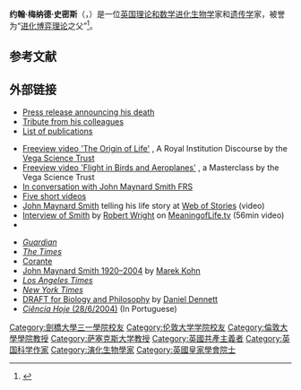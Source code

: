 {{Multi-word family name|梅纳德·史密斯}}
{{Infobox scientist
| name=John Maynard Smith
| honorific_suffix={{postnominals|country=GBR|FRS|size=100%}}
| image =John Maynard Smith.jpg
| caption=
| birth_date={{birth date|df=yes|1920|1|6}}
| birth_place=[[英格兰|英格兰]][[伦敦|伦敦]]
| death_date={{death date and age|df=yes|2004|4|19|1920|1|6}}
| death_place=英格兰[[東薩塞克斯郡|東薩塞克斯郡]][[雷威斯|雷威斯]]
| nationality=英国
| field=[[演化生物学|演化生物学]]、[[遗传学|遗传学]]
| work_institutions=[[萨塞克斯大学|萨塞克斯大学]]
| education=[[伊顿公学|伊顿公学]]
| alma_mater=[[剑桥大学三一学院|剑桥大学三一学院]]<br>[[伦敦大学学院|伦敦大学学院]]
| doctoral_advisor=[[约翰·伯顿·桑德森·霍尔丹|约翰·伯顿·桑德森·霍尔丹]]
| doctoral_students=[[Sean_Nee|Sean Nee]]
| known_for=[[进化博弈理论|进化博弈理论]]<br/>[[有性生殖的演化|性的演化]]<br/>[[信号理论|信号理论]]
| prizes=[[达尔文奖章|达尔文奖章]] (1986)<br>[[Frink_Medal|Frink Medal]] (1990)<br>[[Balzan_Prize|Balzan Prize]] (1991) <br/>[[Sewall_Wright_Award|Sewall Wright Award]] (1995)<br>[[林奈奖章|林奈奖章]] (1995)<br>[[皇家奖章|皇家奖章]] (1997)<br>[[Weldon_Memorial_Prize|Weldon Memorial Prize]] (1998)<br>[[科普利獎章|科普利獎章]] (1999)<br/>[[克拉福德奖|克拉福德奖]] (1999)<br>[[京都獎|京都獎]] (2001)<br/>[[倫敦林奈學會|倫敦林奈學會]]的[[达尔文-华莱士奖章|达尔文-华莱士奖章]](2008年追授)<br>[[皇家学会院士|皇家学会院士]] (1977)
| footnotes=
}}
'''约翰·梅纳德·史密斯'''（{{lang-en|John Maynard Smith}}，{{bd|1920年|1月6日|2004年|4月19日}}）是一位[[英国|英国]][[數理生物學|理论和数学]][[进化生物学|进化生物学]]家和[[遗传学|遗传学]]家，被誉为“[[进化博弈理论|进化博弈理论]]之父”<ref>{{Cite journal | last1=Charlesworth | first1=B. | authorlink1=Brian Charlesworth| last2=Harvey | first2=P. | authorlink2=Paul H. Harvey| doi=10.1098/rsbm.2005.0016 | title=John Maynard Smith. 6 January 1920 - 19 April 2004: Elected F.R.S. 1977 | journal=[[Biographical_Memoirs_of_Fellows_of_the_Royal_Society|Biographical Memoirs of Fellows of the Royal Society]] | volume=51 | issue=3 | pages=253–265 | year=2005 }}</ref>。

==参考文献==
{{reflist}}

==外部链接==
{{wikiquote}}

* [http://www.sussex.ac.uk/newsandevents/pressrelease/media/media399.html Press release announcing his death] {{Wayback|url=http://www.sussex.ac.uk/newsandevents/pressrelease/media/media399.html |date=20170610040902 }}
* [http://www.sussex.ac.uk/press_office/bulletin/23apr04/article2.shtml Tribute from his colleagues] {{Wayback|url=http://www.sussex.ac.uk/press_office/bulletin/23apr04/article2.shtml |date=20120716203041 }}
* [http://www.lifesci.sussex.ac.uk/CSE/members/jms/JMSpublications.pdf List of publications] {{Wayback|url=http://www.lifesci.sussex.ac.uk/CSE/members/jms/JMSpublications.pdf |date=20201106232557 }} <!-- copy over? -->

* [http://www.vega.org.uk/video/programme/63 Freeview video 'The Origin of Life'] {{Wayback|url=http://www.vega.org.uk/video/programme/63 |date=20201109021553 }}, A Royal Institution Discourse by the [[Vega_Science_Trust|Vega Science Trust]]
* [http://www.vega.org.uk/video/programme/84 Freeview video 'Flight in Birds and Aeroplanes'] {{Wayback|url=http://www.vega.org.uk/video/programme/84 |date=20200225031950 }}, a Masterclass by the Vega Science Trust
* [http://www.lse.ac.uk/Depts/cpnss/darwin/evo/jms.htm In conversation with John Maynard Smith FRS] {{Wayback|url=http://www.lse.ac.uk/Depts/cpnss/darwin/evo/jms.htm |date=20041010155512 }}
* [http://www.blackwellpublishing.com/ridley/video_gallery/John_Maynard_Smith.asp Five short videos] {{Wayback|url=http://www.blackwellpublishing.com/ridley/video_gallery/John_Maynard_Smith.asp |date=20210423114546 }}
* [http://webofstories.com/gl/john.maynard.smith John Maynard Smith] telling his life story at [[Web_of_Stories|Web of Stories]] (video)
* [http://meaningoflife.tv/video.php?speaker=maynard%20smith&topic=complete Interview of Smith] {{Wayback|url=http://meaningoflife.tv/video.php?speaker=maynard%20smith&topic=complete |date=20150402034218 }} by [[Robert_Wright_(journalist)|Robert Wright]] on [[MeaningofLife.tv|MeaningofLife.tv]] (56min video)
* {{IMDb name|2345279}}

* [https://www.theguardian.com/obituaries/story/0,3604,1200211,00.html ''Guardian'']
* [http://www.timesonline.co.uk/article/0,,60-1082979,00.html ''The Times'']
* [https://web.archive.org/web/20040426005014/http://www.corante.com/loom/archives/003251.html Corante]
* [https://web.archive.org/web/20120807015054/http://homepage.ntlworld.com/marek.kohn/jms.html John Maynard Smith 1920–2004] by [[Marek_Kohn|Marek Kohn]]
* [http://www.latimes.com/news/obituaries/la-me-maynardsmith24apr24,0,6745983.story?coll=la-news-obituaries ''Los Angeles Times'']
* [https://www.nytimes.com/2004/04/29/science/29SMIT.html ''New York Times''] {{Wayback|url=https://www.nytimes.com/2004/04/29/science/29SMIT.html |date=20140319184403 }}
* [http://ase.tufts.edu/cogstud/papers/maynardsmithobit.htm DRAFT for Biology and Philosophy] {{Wayback|url=http://ase.tufts.edu/cogstud/papers/maynardsmithobit.htm |date=20040629071807 }} by [[Daniel_Dennett|Daniel Dennett]]
* [http://www.cienciahoje.org.br/noticia/v/ler/id/359/n/john_maynard_smith,_o_evolucionista_voador ''Ciência Hoje'' (28/6/2004)] (In Portuguese)

{{1951年至2000年科普利奖章获得者}}
{{克拉福德奖获得者}}
{{Authority control}}

{{DEFAULTSORT:Maynard Smith, John}}

[[Category:劍橋大學三一學院校友|Category:劍橋大學三一學院校友]]
[[Category:伦敦大学学院校友|Category:伦敦大学学院校友]]
[[Category:倫敦大學學院教授|Category:倫敦大學學院教授]]
[[Category:萨塞克斯大学教授|Category:萨塞克斯大学教授]]
[[Category:英國共產主義者|Category:英國共產主義者]]
[[Category:英国科学作家|Category:英国科学作家]]
[[Category:演化生物學家|Category:演化生物學家]]
[[Category:英國皇家學會院士|Category:英國皇家學會院士]]